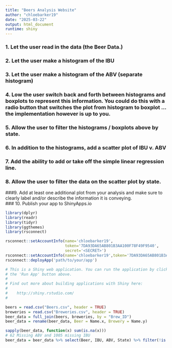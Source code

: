 ```yaml
---
title: "Beers Analysis Website"
author: "chloebarker19"
date: "2025-03-22"
output: html_document
runtime: shiny
---
```

### 1.	Let the user read in the data (the Beer Data.) 
### 2.	Let the user make a histogram of the IBU
### 3.	Let the user make a histogram of the ABV  (separate histogram)
### 4.	Low the user switch back and forth between histograms and boxplots to represent this information.  You could do this with a radio button that switches the plot from histogram to boxplot … the implementation however is up to you.  
### 5.	Allow the user to filter the histograms / boxplots above by state. 
### 6.	In addition to the histograms, add a scatter plot of IBU v. ABV
### 7.	Add the ability to add or take off the simple linear regression line. 
### 8.	Allow the user to filter the data on the scatter plot by state.
###9.	Add at least one additional plot from your analysis and make sure to clearly label and/or describe the information it is conveying.  
### 10.	Publish your app to ShinyApps.io

```r

library(dplyr)
library(readr)
library(tidyr)
library(ggthemes)
library(rsconnect)

rsconnect::setAccountInfo(name='chloebarker19',
                          token='7DA93DA65AB801B3AA100F78F49F9540',
                          secret='<SECRET>')
rsconnect::setAccountInfo(name='chloebarker19',token='7DA93DA65AB801B3AA100F78F49F9540',secret='<SECRET>')
rsconnect::deployApp('path/to/your/app')

# This is a Shiny web application. You can run the application by clicking
# the 'Run App' button above.
#
# Find out more about building applications with Shiny here:
#
#    http://shiny.rstudio.com/
#

beers = read.csv("Beers.csv", header = TRUE)
breweries = read.csv("Breweries.csv", header = TRUE)
beer_data = full_join(beers, breweries, by = "Brew_ID")
beer_data = rename(beer_data, Beer = Name.x, Brewery = Name.y)

sapply(beer_data, function(x) sum(is.na(x)))
# 62 Missing ABV and 1005 missing IBU 
beer_data = beer_data %>% select(Beer, IBU, ABV, State) %>% filter(!is.na(IBU)) 

```